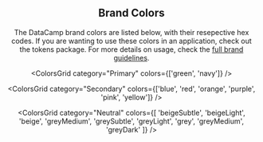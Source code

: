 

<Header pageTitle="Colors" overview="All the hues you could ever need." />

<Section>

## Brand Colors

The DataCamp brand colors are listed below, with their resepective hex codes. If you are wanting to use these colors in an application, check out the tokens package. For more details on usage, check the [full brand guidelines](/).

<ColorsGrid category="Primary" colors={['green', 'navy']} />

<ColorsGrid
  category="Secondary"
  colors={['blue', 'red', 'orange', 'purple', 'pink', 'yellow']}
/>

<ColorsGrid
  category="Neutral"
  colors={[
    'beigeSubtle',
    'beigeLight',
    'beige',
    'greyMedium',
    'greySubtle',
    'greyLight',
    'grey',
    'greyMedium',
    'greyDark'
  ]}
/>

</Section>
